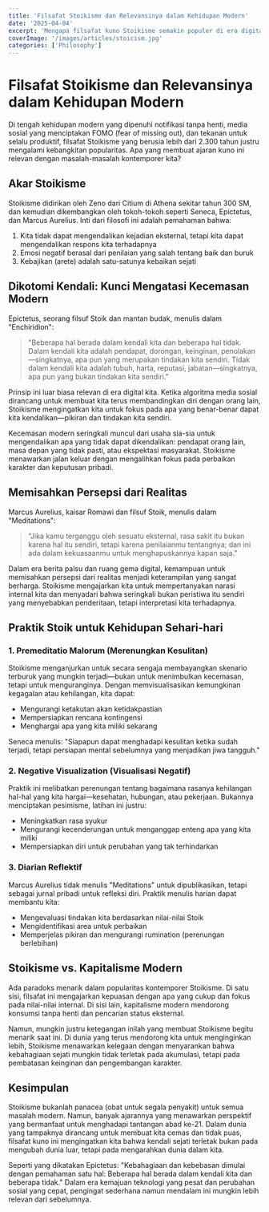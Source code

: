 ```yaml
---
title: 'Filsafat Stoikisme dan Relevansinya dalam Kehidupan Modern'
date: '2025-04-04'
excerpt: 'Mengapa filsafat kuno Stoikisme semakin populer di era digital yang penuh kecemasan? Artikel ini mengeksplorasi bagaimana prinsip-prinsip Stoik dapat membantu kita menghadapi tantangan kontemporer.'
coverImage: '/images/articles/stoicism.jpg'
categories: ['Philosophy']
---
```


# Filsafat Stoikisme dan Relevansinya dalam Kehidupan Modern

Di tengah kehidupan modern yang dipenuhi notifikasi tanpa henti, media sosial yang menciptakan FOMO (fear of missing out), dan tekanan untuk selalu produktif, filsafat Stoikisme yang berusia lebih dari 2.300 tahun justru mengalami kebangkitan popularitas. Apa yang membuat ajaran kuno ini relevan dengan masalah-masalah kontemporer kita?

## Akar Stoikisme

Stoikisme didirikan oleh Zeno dari Citium di Athena sekitar tahun 300 SM, dan kemudian dikembangkan oleh tokoh-tokoh seperti Seneca, Epictetus, dan Marcus Aurelius. Inti dari filosofi ini adalah pemahaman bahwa:

1. Kita tidak dapat mengendalikan kejadian eksternal, tetapi kita dapat mengendalikan respons kita terhadapnya
2. Emosi negatif berasal dari penilaian yang salah tentang baik dan buruk
3. Kebajikan (arete) adalah satu-satunya kebaikan sejati

## Dikotomi Kendali: Kunci Mengatasi Kecemasan Modern

Epictetus, seorang filsuf Stoik dan mantan budak, menulis dalam "Enchiridion":

> "Beberapa hal berada dalam kendali kita dan beberapa hal tidak. Dalam kendali kita adalah pendapat, dorongan, keinginan, penolakan—singkatnya, apa pun yang merupakan tindakan kita sendiri. Tidak dalam kendali kita adalah tubuh, harta, reputasi, jabatan—singkatnya, apa pun yang bukan tindakan kita sendiri."

Prinsip ini luar biasa relevan di era digital kita. Ketika algoritma media sosial dirancang untuk membuat kita terus membandingkan diri dengan orang lain, Stoikisme mengingatkan kita untuk fokus pada apa yang benar-benar dapat kita kendalikan—pikiran dan tindakan kita sendiri.

Kecemasan modern seringkali muncul dari usaha sia-sia untuk mengendalikan apa yang tidak dapat dikendalikan: pendapat orang lain, masa depan yang tidak pasti, atau ekspektasi masyarakat. Stoikisme menawarkan jalan keluar dengan mengalihkan fokus pada perbaikan karakter dan keputusan pribadi.

## Memisahkan Persepsi dari Realitas

Marcus Aurelius, kaisar Romawi dan filsuf Stoik, menulis dalam "Meditations":

> "Jika kamu terganggu oleh sesuatu eksternal, rasa sakit itu bukan karena hal itu sendiri, tetapi karena penilaianmu tentangnya; dan ini ada dalam kekuasaanmu untuk menghapuskannya kapan saja."

Dalam era berita palsu dan ruang gema digital, kemampuan untuk memisahkan persepsi dari realitas menjadi keterampilan yang sangat berharga. Stoikisme mengajarkan kita untuk mempertanyakan narasi internal kita dan menyadari bahwa seringkali bukan peristiwa itu sendiri yang menyebabkan penderitaan, tetapi interpretasi kita terhadapnya.

## Praktik Stoik untuk Kehidupan Sehari-hari

### 1. Premeditatio Malorum (Merenungkan Kesulitan)

Stoikisme menganjurkan untuk secara sengaja membayangkan skenario terburuk yang mungkin terjadi—bukan untuk menimbulkan kecemasan, tetapi untuk menguranginya. Dengan memvisualisasikan kemungkinan kegagalan atau kehilangan, kita dapat:

- Mengurangi ketakutan akan ketidakpastian
- Mempersiapkan rencana kontingensi
- Menghargai apa yang kita miliki sekarang

Seneca menulis: "Siapapun dapat menghadapi kesulitan ketika sudah terjadi, tetapi persiapan mental sebelumnya yang menjadikan jiwa tangguh."

### 2. Negative Visualization (Visualisasi Negatif)

Praktik ini melibatkan perenungan tentang bagaimana rasanya kehilangan hal-hal yang kita hargai—kesehatan, hubungan, atau pekerjaan. Bukannya menciptakan pesimisme, latihan ini justru:

- Meningkatkan rasa syukur
- Mengurangi kecenderungan untuk menganggap enteng apa yang kita miliki
- Mempersiapkan diri untuk perubahan yang tak terhindarkan

### 3. Diarian Reflektif

Marcus Aurelius tidak menulis "Meditations" untuk dipublikasikan, tetapi sebagai jurnal pribadi untuk refleksi diri. Praktik menulis harian dapat membantu kita:

- Mengevaluasi tindakan kita berdasarkan nilai-nilai Stoik
- Mengidentifikasi area untuk perbaikan
- Memperjelas pikiran dan mengurangi rumination (perenungan berlebihan)

## Stoikisme vs. Kapitalisme Modern

Ada paradoks menarik dalam popularitas kontemporer Stoikisme. Di satu sisi, filsafat ini mengajarkan kepuasan dengan apa yang cukup dan fokus pada nilai-nilai internal. Di sisi lain, kapitalisme modern mendorong konsumsi tanpa henti dan pencarian status eksternal.

Namun, mungkin justru ketegangan inilah yang membuat Stoikisme begitu menarik saat ini. Di dunia yang terus mendorong kita untuk menginginkan lebih, Stoikisme menawarkan kelegaan dengan menyarankan bahwa kebahagiaan sejati mungkin tidak terletak pada akumulasi, tetapi pada pembatasan keinginan dan pengembangan karakter.

## Kesimpulan

Stoikisme bukanlah panacea (obat untuk segala penyakit) untuk semua masalah modern. Namun, banyak ajarannya yang menawarkan perspektif yang bermanfaat untuk menghadapi tantangan abad ke-21. Dalam dunia yang tampaknya dirancang untuk membuat kita cemas dan tidak puas, filsafat kuno ini mengingatkan kita bahwa kendali sejati terletak bukan pada mengubah dunia luar, tetapi pada mengarahkan dunia dalam kita.

Seperti yang dikatakan Epictetus: "Kebahagiaan dan kebebasan dimulai dengan pemahaman satu hal: Beberapa hal berada dalam kendali kita dan beberapa tidak." Dalam era kemajuan teknologi yang pesat dan perubahan sosial yang cepat, pengingat sederhana namun mendalam ini mungkin lebih relevan dari sebelumnya.